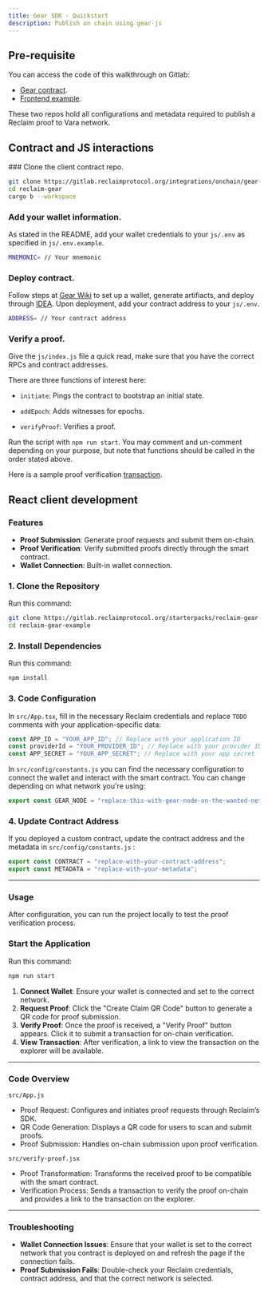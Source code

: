 ```yaml
---
title: Gear SDK - Quickstart
description: Publish on chain using gear-js
---
```



## Pre-requisite

You can access the code of this walkthrough on Gitlab:

- [Gear contract](https://gitlab.reclaimprotocol.org/integrations/onchain/gear-sdk).
- [Frontend example](https://gitlab.reclaimprotocol.org/starterpacks/reclaim-gear-example).

These two repos hold all configurations and metadata required to publish a Reclaim proof to Vara network.

## Contract and JS interactions

<Steps>
### Clone the client contract repo.

```bash copy
git clone https://gitlab.reclaimprotocol.org/integrations/onchain/gear-sdk
cd reclaim-gear
cargo b --workspace
```

### Add your wallet information.

As stated in the README, add your wallet credentials to your `js/.env` as specified in `js/.env.example`.

```bash copy
MNEMONIC= // Your mnemonic
```

### Deploy contract.

Follow steps at [Gear Wiki](https://wiki.gear-tech.io/docs/getting-started-in-5-minutes) to set up a wallet, generate artifiacts, and deploy through [IDEA](idea.gear-tech.io).
Upon deployment, add your contract address to your `js/.env`.

```bash copy
ADDRESS= // Your contract address
```

### Verify a proof.

Give the `js/index.js` file a quick read, make sure that you have the correct RPCs and contract addresses.

There are three functions of interest here:

- `initiate`: Pings the contract to bootstrap an initial state.

- `addEpoch`: Adds witnesses for epochs.

- `verifyProof`: Verifies a proof.

Run the script with `npm run start`. You may comment and un-comment depending on your purpose, but note that functions should be called in the order stated above.

</Steps>

Here is a sample proof verification [transaction](https://idea.gear-tech.io/messages/0x0635ac7face036c37297e74a6a86c4a3be18019b60fcdfccf1af84b0ca10c771?node=wss%3A%2F%2Ftestnet.vara.network).

## React client development

<Steps>

### Features

- **Proof Submission**: Generate proof requests and submit them on-chain.
- **Proof Verification**: Verify submitted proofs directly through the smart contract.
- **Wallet Connection**: Built-in wallet connection.

### 1. Clone the Repository

Run this command:

```bash
git clone https://gitlab.reclaimprotocol.org/starterpacks/reclaim-gear-example.git
cd reclaim-gear-example
```

### 2. Install Dependencies

Run this command:

```bash
npm install
```

### 3. Code Configuration

In `src/App.tsx`, fill in the necessary Reclaim credentials and replace `TODO` comments with your application-specific data:

```javascript
const APP_ID = "YOUR_APP_ID"; // Replace with your application ID
const providerId = "YOUR_PROVIDER_ID"; // Replace with your provider ID
const APP_SECRET = "YOUR_APP_SECRET"; // Replace with your app secret
```

In `src/config/constants.js` you can find the necessary configuration to connect the wallet and interact with the smart contract. You can change depending on what network you're using:

```javascript
export const GEAR_NODE = "replace-this-with-gear-node-on-the-wanted-network";
```

### 4. Update Contract Address

If you deployed a custom contract, update the contract address and the metadata in `src/config/constants.js` :

```javascript
export const CONTRACT = "replace-with-your-contract-address";
export const METADATA = "replace-with-your-metadata";
```

---

### Usage

After configuration, you can run the project locally to test the proof verification process.

### Start the Application

Run this command:

```bash
npm run start
```

1. **Connect Wallet**: Ensure your wallet is connected and set to the correct network.
2. **Request Proof**: Click the "Create Claim QR Code" button to generate a QR code for proof submission.
3. **Verify Proof**: Once the proof is received, a "Verify Proof" button appears. Click it to submit a transaction for on-chain verification.
4. **View Transaction**: After verification, a link to view the transaction on the explorer will be available.

---

### Code Overview

`src/App.js`

- Proof Request: Configures and initiates proof requests through Reclaim’s SDK.
- QR Code Generation: Displays a QR code for users to scan and submit proofs.
- Proof Submission: Handles on-chain submission upon proof verification.

`src/verify-proof.jsx`

- Proof Transformation: Transforms the received proof to be compatible with the smart contract.
- Verification Process: Sends a transaction to verify the proof on-chain and provides a link to the transaction on the explorer.

---

### Troubleshooting

- **Wallet Connection Issues**: Ensure that your wallet is set to the correct network that you contract is deployed on and refresh the page if the connection fails.
- **Proof Submission Fails**: Double-check your Reclaim credentials, contract address, and that the correct network is selected.

</Steps>
